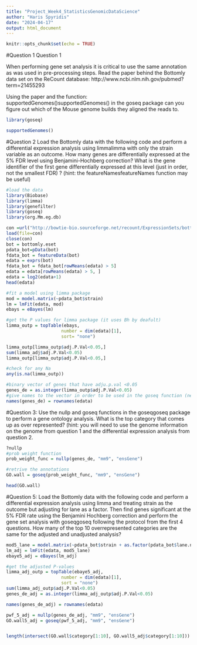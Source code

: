 ---
title: "Project_Week4_StatisticsGenomicDataScience"
author: "Haris Spyridis"
date: "2024-04-17"
output: html_document
---

```{r setup, include=FALSE}
knitr::opts_chunk$set(echo = TRUE)
```


#Question 1
Question 1

When performing gene set analysis it is critical to use the same annotation as was used in pre-processing steps. Read the paper behind the Bottomly data set on the ReCount database: http://www.ncbi.nlm.nih.gov/pubmed?term=21455293

Using the paper and the function: supportedGenomes()supportedGenomes() in the goseq package can you figure out which of the Mouse genome builds they aligned the reads to.
```{r}
library(goseq)

supportedGenomes()
```




#Question 2
Load the Bottomly data with the following code and perform a differential expression analysis using limmalimma with only the strain variable as an outcome. How many genes are differentially expressed at the 5% FDR level using Benjamini-Hochberg correction? What is the gene identifier of the first gene differentially expressed at this level (just in order, not the smallest FDR) ? (hint: the featureNamesfeatureNames function may be useful)


```{r}
#load the data
library(Biobase)
library(limma)
library(genefilter)
library(goseq)
library(org.Mm.eg.db)

con =url("http://bowtie-bio.sourceforge.net/recount/ExpressionSets/bottomly_eset.RData")
load(file=con)
close(con)
bot = bottomly.eset
pdata_bot=pData(bot)
fdata_bot = featureData(bot)
edata = exprs(bot)
fdata_bot = fdata_bot[rowMeans(edata) > 5]
edata = edata[rowMeans(edata) > 5, ]
edata = log2(edata+1)
head(edata)
```

```{r}
#fit a model using limma package
mod = model.matrix(~pdata_bot$strain)
lm = lmFit(edata, mod)
ebays = eBayes(lm)

#get the P values for limma package (it uses Bh by deafult)
limma_outp = topTable(ebays, 
                     number = dim(edata)[1],
                     sort= "none")

limma_outp[limma_outp$adj.P.Val<0.05,]
sum(limma_adj$adj.P.Val<0.05)
limma_outp[limma_outp$adj.P.Val<0.05,]

#check for any Na
any(is.na(limma_outp))

#binary vector of genes that have adju.p.val <0.05
genes_de = as.integer(limma_outp$adj.P.Val<0.05)
#give names to the vector in order to be used in the goseq function (needs vector 0/1 together with names of genes)
names(genes_de) = rownames(edata)


```



#Question 3:
Use the nullp and goseq functions in the goseqgoseq package to perform a gene ontology analysis. What is the top category that comes up as over represented? (hint: you will need to use the genome information on the genome from question 1 and the differential expression analysis from question 2.

```{r}
?nullp
#prob weight function 
prob_weight_func = nullp(genes_de, "mm9", "ensGene")

#retrive the annotations
GO.wall = goseq(prob_weight_func, "mm9", "ensGene")

head(GO.wall)
```

#Question 5:
Load the Bottomly data with the following code and perform a differential expression analysis using limma  and treating strain as the outcome but adjusting for lane as a factor. Then find genes significant at the 5% FDR rate using the Benjamini Hochberg correction and perform the gene set analysis with goseqgoseq following the protocol from the first 4 questions. How many of the top 10 overrepresented categories are the same for the adjusted and unadjusted analysis?


```{r}
mod5_lane = model.matrix(~pdata_bot$strain + as.factor(pdata_bot$lane.number))
lm_adj = lmFit(edata, mod5_lane)
ebaye5_adj = eBayes(lm_adj)

#get the adjusted P-values
limma_adj_outp = topTable(ebaye5_adj, 
                     number = dim(edata)[1],
                     sort = "none")
sum(limma_adj_outp$adj.P.Val<0.05)
genes_de_adj = as.integer(limma_adj_outp$adj.P.Val<0.05)

names(genes_de_adj) = rownames(edata)

pwf_5_adj = nullp(genes_de_adj, "mm9", "ensGene")
GO.wall5_adj = goseq(pwf_5_adj, "mm9", "ensGene")


length(intersect(GO.wall$category[1:10], GO.wall5_adj$category[1:10]))

```
